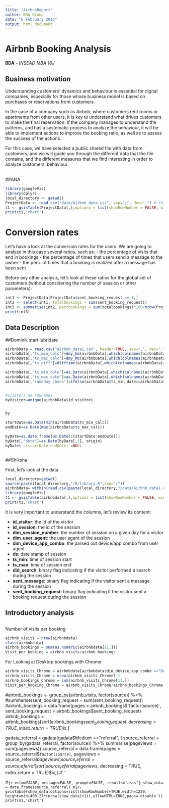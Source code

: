 ```yaml
---
title: "AirbnbReport"
author: BDA Group
date: "6 February 2016"
output: html_document
---
```


Airbnb Booking Analysis
==========================================

**BDA** - *INSEAD MBA 16J*


 
## Business motivation

Understanding customers' dynamics and behaviour is essential for digital companies, especially for those whose business model is based on purchases or reservations from customers. 

In the case of a company such as Airbnb, where customers rent rooms or apartments from other users, it is key to understand what drives customers to make the final reservation. If the company manages to understand the patterns, and has a systematic process to analyze the behaviour, it will be able to implement actions to improve the booking ratio, as well as to assess the success of the actions. 

For this case, we have selected a public shared file with data from customers, and we will guide you through the different data that the file contains, and the different measures that we find interesting in order to analyze customers' behaviour. 


<br>
##ANA


```r
library(googleVis)
library(dplyr)
local_directory <- getwd()
ProjectData <- read.csv("data/Airbnb_data.csv", sep=";", dec=",") # this contains only the matrix ProjectData
t1 <- gvisTable(ProjectData[,],options = list(showRowNumber = FALSE, width = 800, height = min(400,27*(nrow(ProjectData) + 1)), allowHTML = TRUE, page = 'disable'))
print(t1,'chart')
```

# Conversion rates

Let's have a look at the conversion rates for the users. We are going to analyze in this case several ratios, such as:
- the percentage of visits that end in bookings
- the percentage of times that users send a message to the owner
- the perc. of times that a booking is realized after a message has been sent

Before any other analysis, let's look at these ratios for the global set of customers (without considering the number of session or other parameters):

```r
int1 <- ProjectData[ProjectData$sent_booking_request == 1,]
int2 <- select(int1, totalbookings = sum(sent_booking_request))
int3 <- summarise(int2, percbookings = sum(totalbookings)*100/nrow(ProjectData))
print(int3)
```


## Data Description
 ##Dominik
 start lubridate


```r
airbnbData = read.csv("Airbnb_data1.csv", header=TRUE, sep=",", dec=".")
airbnbData[,"ts_min_calc"]=dmy_hm(airbnbData[,which(colnames(airbnbData)=="ts_min")])
airbnbData[,"ts_max_calc"]=dmy_hm(airbnbData[,which(colnames(airbnbData)=="ts_max")])
airbnbData[,"ts_diff"]=difftime(airbnbData[,which(colnames(airbnbData)=="ts_max_calc")],airbnbData[,which(colnames(airbnbData)=="ts_min_calc")])

airbnbData[,"ts_min_date"]=as.Date(airbnbData[,which(colnames(airbnbData)=="ts_min_calc")])
airbnbData[,"ts_max_date"]=as.Date(airbnbData[,which(colnames(airbnbData)=="ts_max_calc")])
airbnbData[,"sameday_check"]=ifelse(airbnbData$ts_min_date==airbnbData$ts_max_date,0,1)


#visitors as rownames
byVisitor=unique(airbnbData$id_visitor)


by

startDate=as.Date(min(airbnbData$ts_min_calc))
endDate=as.Date(max(airbnbData$ts_max_calc))

byDate=as.data.frame(as.Date(c(startDate:endDate)))
byDate[,"date"]=as.Date(byDate[,1], origin)
byDate$`c(startDate:endDate)`=NULL



```

##Shiksha
 
First, let's look at the data

```r
local_directory=getwd()
source(paste(local_directory,"/R/library.R",sep="/"))
airbnbdata= within(read.csv(paste(local_directory,"/data/Airbnb_data1.csv",sep="/")),rm("X"))
library(googleVis)
t1 <- gvisTable(airbnbdata[,],options = list(showRowNumber = FALSE, width = 800, height = min(400,27*(nrow(airbnbdata) + 1)), allowHTML = TRUE, page = 'disable'))
print(t1,'chart')
```

It is very important to understand the columns, let's review its content:

* **id_visitor**: the id of the visitor
* **id_session**: the id of the session
* **dim_session_number**: the number of session on a given day for a visitor
* **dim_user_agent**: the user agent of the session
* **dim_device_app_combo**: the parsed out device/app combo from user agent
* **ds**: date stamp of session
* **ts_min**: time of session start
* **ts_max**: time of session end
* **did_search**: binary flag indicating if the visitor performed a search during the session
* **sent_message**: binary flag indicating if the visitor sent a message during the session
* **sent_booking_request**: binary flag indicating if the visitor sent a booking request during the session

## Introductory analysis


##
Number of visits per booking
```r
airbnb_visits = nrow(airbnbdata)
class(airbnbdata)
airbnb_bookings = sum(as.numeric(airbnbdata[11,]))
Visit_per_booking = airbnb_visits/airbnb_bookings

```

For Looking at Desktop bookings with Chrome

```r
airbnb_visits_Chrome = airbnbdata[airbnbdata$dim_device_app_combo =="Desktop - Chrome", ]
airbnb_visits_Chrome = nrow(airbnb_visits_Chrome)-1
airbnb_bookings_Chrome = sum(airbnb_visits_Chrome[11,])
Visit_per_booking_Chrome = airbnb_visits_Chrome/airbnb_bookings_Chrome
```

#airbnb_bookings <-  group_by(airbnb_visits, factor(source)) %>% #summarise(sent_booking_request = sum(sent_booking_request))
#airbnb_bookings = data.frame(pages = airbnb_bookings$`factor(source)`, sent_booking_request = airbnb_bookings$sent_booking_request)
airbnb_bookings = airbnb_bookings[sort(airbnb_bookings$sent_booking_request, decreasing =  TRUE, index.return = TRUE)$ix,]

gadata_referral = gadata[gadata$Medium =="referral", ]
source_referral <-  group_by(gadata_referral, factor(source)) %>% summarise(pageviews = sum(pageviews))
source_referral = data.frame(pages = source_referral$`factor(source)`, pageviews = source_referral$pageviews)
source_referral = source_referral[sort(source_referral$pageviews, decreasing =  TRUE, index.return = TRUE)$ix,]
#```

#```{r echo=FALSE, message=FALSE, prompt=FALSE, results='asis'}
show_data = data.frame(source_referral)
m1<-gvisTable(show_data,options=list(showRowNumber=TRUE,width=1220, height=min(400,27*(nrow(show_data)+1)),allowHTML=TRUE,page='disable'))
print(m1,'chart')
```
